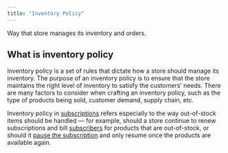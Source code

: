 ```yaml
---
title: "Inventory Policy"
---
```

<Info>

Way that store manages its inventory and orders.

</Info>

## What is inventory policy

Inventory policy is a set of rules that dictate how a store should manage its inventory. The purpose of an inventory policy is to ensure that the store maintains the right level of inventory to satisfy the customers’ needs. There are many factors to consider when crafting an inventory policy, such as the type of products being sold, customer demand, supply chain, etc.

Inventory policy in [subscriptions](/glossary/subscription) refers especially to the way out-of-stock items should be handled — for example, should a store continue to renew subscriptions and bill [subscribers](/glossary/subscriber) for products that are out-of-stock, or should it [pause the subscription](/glossary/subscription-pause) and only resume once the products are available again.
